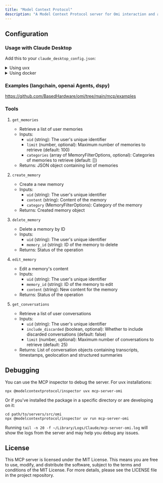 ```yaml
---
title: "Model Context Protocol"
description: "A Model Context Protocol server for Omi interaction and automation. This server provides tools to read, search, and manipulate Memories and Conversations."
---
```


## Configuration

### Usage with Claude Desktop

Add this to your `claude_desktop_config.json`:

<details>
<summary>Using uvx</summary>

When using [uv](https://docs.astral.sh/uv/) no specific installation is needed.

We will use [uvx](https://docs.astral.sh/uv/guides/tools/) to directly run *mcp-server-omi*.

| If having issues instead of `"command": "uvx"`, put your whole package path (`which uvx`), then `"command": "$path"`.

```json
"mcpServers": {
  "omi": {
    "command": "uvx",
    "args": ["mcp-server-omi"]
  }
}
```

</details>

<details>
<summary>Using docker</summary>

Install docker, https://orbstack.dev/ is great.

```json
"mcpServers": {
  "omi": {
    "command": "docker",
    "args": ["run", "--rm", "-i", "josancamon19/mcp-server-omi"]
  }
}
```
</details>

<!-- <details>
<summary>Using pip installation</summary>

Requires python >= 3.11.6. 
- Check `python --version`, and `brew list --versions | grep python` (you might have other versions of python installed)
- Get the path of the python version (`which python`) or with brew

```json
"mcpServers": {
  "omi": {
    "command": "/opt/homebrew/bin/python3.12",
    "args": ["-m", "mcp_server_omi"]
  }
}
```
</details> -->

### Examples (langchain, openai Agents, dspy)

https://github.com/BasedHardware/omi/tree/main/mcp/examples


### Tools
1. `get_memories`
   - Retrieve a list of user memories
   - Inputs:
     - `uid` (string): The user's unique identifier
     - `limit` (number, optional): Maximum number of memories to retrieve (default: 100)
     - `categories` (array of MemoryFilterOptions, optional): Categories of memories to retrieve (default: [])
   - Returns: JSON object containing list of memories

2. `create_memory`
   - Create a new memory
   - Inputs:
     - `uid` (string): The user's unique identifier
     - `content` (string): Content of the memory
     - `category` (MemoryFilterOptions): Category of the memory
   - Returns: Created memory object

3. `delete_memory`
   - Delete a memory by ID
   - Inputs:
     - `uid` (string): The user's unique identifier
     - `memory_id` (string): ID of the memory to delete
   - Returns: Status of the operation

4. `edit_memory`
   - Edit a memory's content
   - Inputs:
     - `uid` (string): The user's unique identifier
     - `memory_id` (string): ID of the memory to edit
     - `content` (string): New content for the memory
   - Returns: Status of the operation

5. `get_conversations`
   - Retrieve a list of user conversations
   - Inputs:
     - `uid` (string): The user's unique identifier
     - `include_discarded` (boolean, optional): Whether to include discarded conversations (default: false)
     - `limit` (number, optional): Maximum number of conversations to retrieve (default: 25)
   - Returns: List of conversation objects containing transcripts, timestamps, geolocation and structured summaries

## Debugging

You can use the MCP inspector to debug the server. For uvx installations:

```
npx @modelcontextprotocol/inspector uvx mcp-server-omi
```

Or if you've installed the package in a specific directory or are developing on it:

```
cd path/to/servers/src/omi
npx @modelcontextprotocol/inspector uv run mcp-server-omi
```

Running `tail -n 20 -f ~/Library/Logs/Claude/mcp-server-omi.log` will show the logs from the server and may
help you debug any issues.

## License

This MCP server is licensed under the MIT License. This means you are free to use, modify, and distribute the software, subject to the terms and conditions of the MIT License. For more details, please see the LICENSE file in the project repository.
